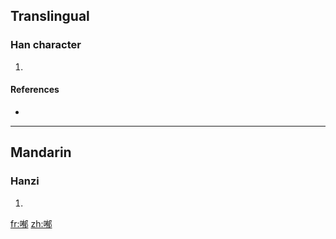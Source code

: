 ==Translingual==

===Han character===
{{Han char|rn=30|rad=口|as=09|sn=12|four=|canj=口大月中 (RKBL)}}

# {{defn|Han|sort=口09}}

====References====
* {{Han ref|kx=0198.140|dkj=03930|dj=0420.030|hdz=10638.100|uh=5590|ud=21904}}

----

==Mandarin==

===Hanzi===
{{cmn-hanzi|pin=[[yìn]] ([[yin4]]), [[yù]] ([[yu4]])|wg=yin<sup>4</sup>, yü<sup>4</sup>}}

# {{defn|Mandarin}}

[[fr:喐]]
[[zh:喐]]